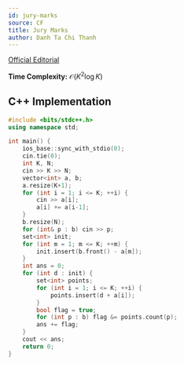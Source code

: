 ---
id: jury-marks
source: CF
title: Jury Marks
author: Danh Ta Chi Thanh
---

[Official Editorial](https://codeforces.com/blog/entry/53302)

**Time Complexity:** $\mathcal{O}(K^2 \log K)$

<LanguageSection>

<CPPSection>

## C++ Implementation

```cpp
#include <bits/stdc++.h>
using namespace std;

int main() {
	ios_base::sync_with_stdio(0);
	cin.tie(0);
	int K, N;
	cin >> K >> N;
	vector<int> a, b;
	a.resize(K+1);
	for (int i = 1; i <= K; ++i) {
		cin >> a[i];
		a[i] += a[i-1];
	}
	b.resize(N); 
	for (int& p : b) cin >> p;
	set<int> init;
	for (int m = 1; m <= K; ++m) {
		init.insert(b.front() - a[m]);
	}
	int ans = 0;
	for (int d : init) {
		set<int> points;
		for (int i = 1; i <= K; ++i) {
			points.insert(d + a[i]);
		}
		bool flag = true;
		for (int p : b) flag &= points.count(p);
		ans += flag;
	}
	cout << ans;
	return 0;
}
```


</CPPSection>

</LanguageSection>
